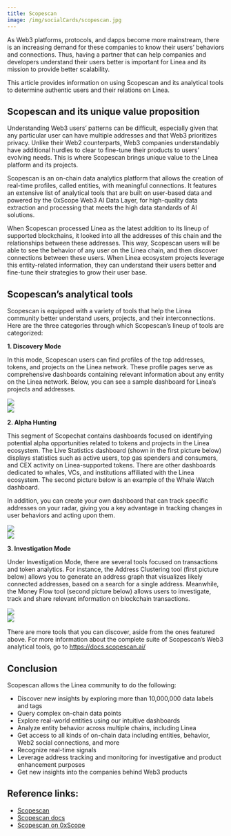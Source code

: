 ```yaml
---
title: Scopescan
image: /img/socialCards/scopescan.jpg
---
```


As Web3 platforms, protocols, and dapps become more mainstream, there is an increasing demand for these companies to know their users’ behaviors and connections. Thus, having a partner that can help companies and developers understand their users better is important for Linea and its mission to provide better scalability. 

This article provides information on using Scopescan and its analytical tools to determine authentic users and their relations on Linea.

## Scopescan and its unique value proposition
Understanding Web3 users’ patterns can be difficult, especially given that any particular user can have multiple addresses and that Web3 prioritizes privacy. Unlike their Web2 counterparts, Web3 companies understandably have additional hurdles to clear to fine-tune their products to users’ evolving needs. This is where Scopescan brings unique value to the Linea platform and its projects.

Scopescan is an on-chain data analytics platform that allows the creation of real-time profiles, called entities, with meaningful connections. It features an extensive list of analytical tools that are built on user-based data and powered by the 0xScope Web3 AI Data Layer, for high-quality data extraction and processing that meets the high data standards of AI solutions.

When Scopescan processed Linea as the latest addition to its lineup of supported blockchains, it looked into all the addresses of this chain and the relationships between these addresses. This way, Scopescan users will be able to see the behavior of any user on the Linea chain, and then discover connections between these users. When Linea ecosystem projects leverage this entity-related information, they can understand their users better and fine-tune their strategies to grow their user base.

## Scopescan’s analytical tools

Scopescan is equipped with a variety of tools that help the Linea community better understand users, projects, and their interconnections. Here are the three categories through which Scopescan’s lineup of tools are categorized:

**1. Discovery Mode**

In this mode, Scopescan users can find profiles of the top addresses, tokens, and projects on the Linea network. These profile pages serve as comprehensive dashboards containing relevant information about any entity on the Linea network. Below, you can see a sample dashboard for Linea’s projects and addresses.

<div class="center-container">
  <div class="img-large">
      <img
        src="/img/get_started/tooling/data_indexers/scopescan/Scopescan_for_linea_1.png"
      />
  </div>
</div>

<div class="center-container">
  <div class="img-large">
      <img
        src="/img/get_started/tooling/data_indexers/scopescan/Scopescan_for_linea_2.png"
      />
  </div>
</div>

**2. Alpha Hunting**

This segment of Scopechat contains dashboards focused on identifying potential alpha opportunities related to tokens and projects in the Linea ecosystem. The Live Statistics dashboard (shown in the first picture below) displays statistics such as active users, top gas spenders and consumers, and CEX activity on Linea-supported tokens. There are other dashboards dedicated to whales, VCs, and institutions affiliated with the Linea ecosystem. The second picture below is an example of the Whale Watch dashboard.

In addition, you can create your own dashboard that can track specific addresses on your radar, giving you a key advantage in tracking changes in user behaviors and acting upon them.

<div class="center-container">
  <div class="img-large">
      <img
        src="/img/get_started/tooling/data_indexers/scopescan/Scopescan_for_linea_3.png"
      />
  </div>
</div>

<div class="center-container">
  <div class="img-large">
      <img
        src="/img/get_started/tooling/data_indexers/scopescan/Scopescan_for_linea_4.png"
      />
  </div>
</div>

**3. Investigation Mode**

Under Investigation Mode, there are several tools focused on transactions and token analytics. For instance, the Address Clustering tool (first picture below) allows you to generate an address graph that visualizes likely connected addresses, based on a search for a single address. Meanwhile, the Money Flow tool (second picture below) allows users to investigate, track and share relevant information on blockchain transactions.

<div class="center-container">
  <div class="img-large">
      <img
        src="/img/get_started/tooling/data_indexers/scopescan/Scopescan_for_linea_5.png"
      />
  </div>
</div>

<div class="center-container">
  <div class="img-large">
      <img
        src="/img/get_started/tooling/data_indexers/scopescan/Scopescan_for_linea_6.png"
      />
  </div>
</div>

There are more tools that you can discover, aside from the ones featured above. For more information about the complete suite of Scopescan’s Web3 analytical tools, go to https://docs.scopescan.ai/

## Conclusion

Scopescan allows the Linea community to do the following:

- Discover new insights by exploring more than 10,000,000 data labels and tags
- Query complex on-chain data points
- Explore real-world entities using our intuitive dashboards
- Analyze entity behavior across multiple chains, including Linea
- Get access to all kinds of on-chain data including entities, behavior, Web2 social connections, and more
- Recognize real-time signals
- Leverage address tracking and monitoring for investigative and product enhancement purposes
- Get new insights into the companies behind Web3 products

## Reference links:

- [Scopescan](https://www.scopescan.ai/home?network=linea)
- [Scopescan docs](https://docs.scopescan.ai)
- [Scopescan on 0xScope](https://www.0xscope.com/scopeScan)
